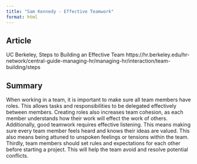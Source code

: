 ```yaml
---
title: "Sam Kennedy - Effective Teamwork"
format: html
---
```


## Article

  UC Berkeley, Steps to Building an Effective Team
  https://hr.berkeley.edu/hr-network/central-guide-managing-hr/managing-hr/interaction/team-building/steps

## Summary

  When working in a team, it is important to make sure all team members have roles. This allows tasks and responsibilities to be delegated effectively between members. Creating roles also increases team cohesion, as each member understands how their work will effect the work of others. Additionally, good teamwork requires effective listening. This means making sure every team member feels heard and knows their ideas are valued. This also means being attuned to unspoken feelings or tensions within the team. Thirdly, team members should set rules and expectations for each other before starting a project. This will help the team avoid and resolve potential conflicts.

